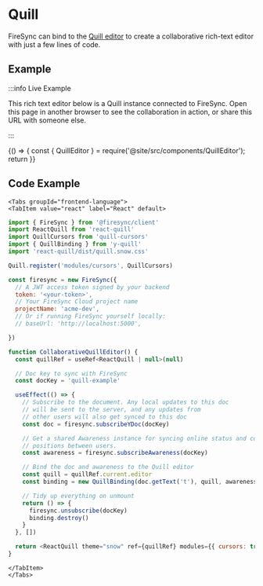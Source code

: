 

# Quill

FireSync can bind to the [Quill editor](https://quilljs.com/) to create a collaborative rich-text editor with just a few lines of code.

## Example

:::info Live Example

This rich text editor below is a Quill instance connected to FireSync. Open this page in another browser to see the collaboration in action, or share this URL with someone else.

:::

<BrowserOnly>
  {() => {
    const { QuillEditor } = require('@site/src/components/QuillEditor');
    return <QuillEditor docKey="rich-text-quill" initialValue="This editor supports real-time collaboration. Open in another tab to try it out!" />
  }}
</BrowserOnly>

## Code Example

```mdx-code-block
<Tabs groupId="frontend-language">
<TabItem value="react" label="React" default>
```

```js
import { FireSync } from '@firesync/client'
import ReactQuill from 'react-quill'
import QuillCursors from 'quill-cursors'
import { QuillBinding } from 'y-quill'
import 'react-quill/dist/quill.snow.css'

Quill.register('modules/cursors', QuillCursors)

const firesync = new FireSync({
  // A JWT access token signed by your backend
  token: '<your-token>',
  // Your FireSync Cloud project name
  projectName: 'acme-dev',
  // Or if running FireSync yourself locally:
  // baseUrl: 'http://localhost:5000',

})

function CollaborativeQuillEditor() {
  const quillRef = useRef<ReactQuill | null>(null)

  // Doc key to sync with FireSync
  const docKey = 'quill-example'

  useEffect(() => {
    // Subscribe to the document. Any local updates to this doc
    // will be sent to the server, and any updates from
    // other users will also get synced to this doc
    const doc = firesync.subscribeYDoc(docKey)

    // Get a shared Awareness instance for syncing online status and cursor
    // positions between users.
    const awareness = firesync.subscribeAwareness(docKey)

    // Bind the doc and awareness to the Quill editor
    const quill = quillRef.current.editor
    const binding = new QuillBinding(doc.getText('t'), quill, awareness)

    // Tidy up everything on unmount
    return () => {
      firesync.unsubscribe(docKey)
      binding.destroy()
    }
  }, [])

  return <ReactQuill theme="snow" ref={quillRef} modules={{ cursors: true }} />
}
```

```mdx-code-block
</TabItem>
</Tabs>
```

